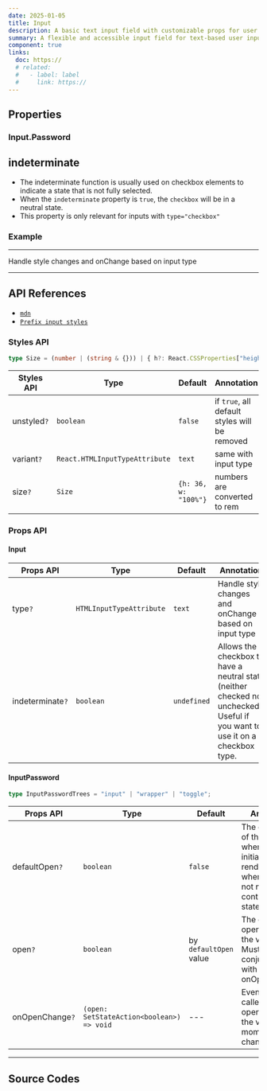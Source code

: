 ```yaml
---
date: 2025-01-05
title: Input
description: A basic text input field with customizable props for user data entry, including support for various states and validation.
summary: A flexible and accessible input field for text-based user input.
component: true
links:
  doc: https://
  # related:
  #   - label: label
  #     link: https://
---
```


## Properties

<InputDemosConfigurator />

### Input.Password

<InputDemosPassword />

## indeterminate

- The indeterminate function is usually used on checkbox elements to indicate a state that is not fully selected.
- When the `indeterminate` property is `true`, the `checkbox` will be in a neutral state.
- This property is only relevant for inputs with `type="checkbox"`

### Example

<InputDemosUsage />

---

Handle style changes and onChange based on input type

---

## API References

- [`mdn`](https://developer.mozilla.org/en-US/docs/Web/HTML/Element/input/date)
- [`Prefix input styles`](https://developer.mozilla.org/en-US/docs/Web/HTML/Element/input/file)

### Styles API

```ts
type Size = (number | (string & {})) | { h?: React.CSSProperties["height"]; w?: React.CSSProperties["width"] };
```

| Styles API  | Type                           | Default              | Annotation                                    |
| ----------- | ------------------------------ | -------------------- | --------------------------------------------- |
| unstyled`?` | `boolean`                      | `false`              | if `true`, all default styles will be removed |
| variant`?`  | `React.HTMLInputTypeAttribute` | `text`               | same with input type                          |
| size`?`     | `Size`                         | `{h: 36, w: "100%"}` | numbers are converted to rem                  |

### Props API

#### Input

| Props API        | Type                     | Default     | Annotation                                                                                                                    |
| ---------------- | ------------------------ | ----------- | ----------------------------------------------------------------------------------------------------------------------------- |
| type`?`          | `HTMLInputTypeAttribute` | `text`      | Handle style changes and onChange based on input type                                                                         |
| indeterminate`?` | `boolean`                | `undefined` | Allows the checkbox to have a neutral state (neither checked nor unchecked). Useful if you want to use it on a checkbox type. |

#### InputPassword

```ts
type InputPasswordTrees = "input" | "wrapper" | "toggle";
```

| Props API       | Type                                      | Default                | Annotation                                                                                                    |
| --------------- | ----------------------------------------- | ---------------------- | ------------------------------------------------------------------------------------------------------------- |
| defaultOpen`?`  | `boolean`                                 | `false`                | The open state of the view when it is initially rendered. Use when you do not need to control its open state. |
| open`?`         | `boolean`                                 | by `defaultOpen` value | The controlled open state of the view inputs. Must be used in conjunction with onOpenChange.                  |
| onOpenChange`?` | `(open: SetStateAction<boolean>) => void` | ---                    | Event handler called when the open state of the view inputs moments changes.                                  |

---

## Source Codes

<SourceCodes name="input" />
